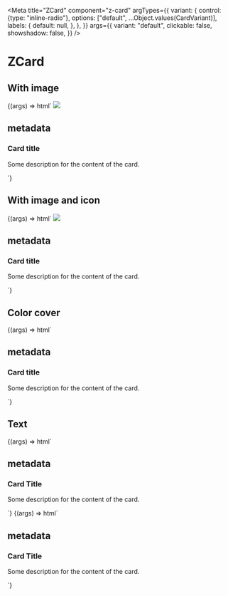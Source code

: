 
<Meta
  title="ZCard"
  component="z-card"
  argTypes={{
    variant: {
      control: {type: "inline-radio"},
      options: ["default", ...Object.values(CardVariant)],
      labels: {
        default: null,
      },
    },
  }}
  args={{
    variant: "default",
    clickable: false,
    showshadow: false,
  }}
/>

# ZCard

## With image

<Canvas>
  <Story name="With image">
    {(args) => html`
      <z-card
        class="demo-card"
        .variant="${args.variant}"
        .clickable="${args.clickable}"
        .showshadow="${args.showshadow}"
      >
        <img
          slot="cover"
          src="https://i.pinimg.com/originals/b9/fc/7e/b9fc7e6b2dd2ca128bcc3412e68994f0.jpg"
        />
        <h2
          class="body-5"
          slot="metadata"
        >
          metadata
        </h2>
        <h3 slot="title">Card title</h3>
        <p
          class="body-3"
          slot="text"
        >
          Some description for the content of the card.
        </p>
        <z-icon
          name="share"
          slot="action"
        ></z-icon>
        <z-icon
          name="delete"
          slot="action"
        ></z-icon>
      </z-card>
    `}
  </Story>
</Canvas>

## With image and icon

<Canvas>
  <Story
    name="With image and icon"
    args={{
      coverIcon: "play-filled",
    }}
  >
    {(args) => html`
      <z-card
        class="demo-card"
        cover-icon="${args.coverIcon}"
        .variant="${args.variant}"
        .clickable="${args.clickable}"
        .showshadow="${args.showshadow}"
      >
        <img
          slot="cover"
          src="https://i.pinimg.com/originals/b9/fc/7e/b9fc7e6b2dd2ca128bcc3412e68994f0.jpg"
        />
        <h2
          class="body-5"
          slot="metadata"
        >
          metadata
        </h2>
        <h3 slot="title">Card title</h3>
        <p
          class="body-3"
          slot="text"
        >
          Some description for the content of the card.
        </p>
        <z-icon
          name="share"
          slot="action"
        ></z-icon>
        <z-icon
          name="delete"
          slot="action"
        ></z-icon>
      </z-card>
    `}
  </Story>
</Canvas>

## Color cover

<Canvas>
  <Story
    name="Color cover"
    args={{
      "--z-card--color-cover-background": "var(--yellow500)",
    }}
  >
    {(args) => html`
      <z-card
        class="demo-card"
        .variant="${args.variant}"
        .clickable="${args.clickable}"
        .showshadow="${args.showshadow}"
        style="--z-card--color-cover-background: ${args["--z-card--color-cover-background"]};"
      >
        <h2
          class="body-5"
          slot="metadata"
        >
          metadata
        </h2>
        <h3 slot="title">Card title</h3>
        <p
          class="body-3"
          slot="text"
        >
          Some description for the content of the card.
        </p>
        <z-icon
          name="share"
          slot="action"
        ></z-icon>
        <z-icon
          name="delete"
          slot="action"
        ></z-icon>
      </z-card>
    `}
  </Story>
</Canvas>

## Text

<Canvas>
  <Story
    name="Text variant - primary background"
    args={{
      "--z-card--text-border-radius": "4px",
    }}
    parameters={{
      controls: {
        exclude: ["variant"],
      },
    }}
  >
    {(args) => html`
      <z-card
        class="text-variant-card"
        variant="text"
        .clickable="${args.clickable}"
        .showshadow="${args.showshadow}"
        style=${styleMap({
          "--z-card--text-background": "var(--color-primary01)",
          "--z-card--text-border-radius": `${args["--z-card--text-border-radius"]}`,
          "color": "var(--color-text-inverse)",
        })}
      >
        <h2
          class="body-5"
          slot="metadata"
        >
          metadata
        </h2>
        <h3 slot="title">Card Title</h3>
        <p
          class="body-3"
          slot="text"
        >
          Some description for the content of the card.
        </p>
        <z-icon
          name="share"
          slot="action"
          fill="color-surface01"
        ></z-icon>
        <z-icon
          name="delete"
          slot="action"
          fill="color-surface01"
        ></z-icon>
      </z-card>
    `}
  </Story>
  <Story
    name="Text variant - white background and bordered"
    args={{
      "--z-card--text-border": "2px solid var(--gray800)",
      "--z-card--text-border-radius": "4px",
    }}
    parameters={{
      controls: {
        exclude: ["variant"],
      },
    }}
  >
    {(args) => html`<z-card
      class="text-variant-card"
      variant="text"
      .clickable="${args.clickable}"
      .showshadow="${args.showshadow}"
      style=${styleMap({
        "--z-card--text-background": `var(--color-white)`,
        "--z-card--text-border": `${args["--z-card--text-border"]}`,
        "--z-card--text-border-radius": `${args["--z-card--text-border-radius"]}`,
      })}
    >
      <h2
        class="body-5"
        slot="metadata"
      >
        metadata
      </h2>
      <h3 slot="title">Card Title</h3>
      <p
        class="body-3"
        slot="text"
      >
        Some description for the content of the card.
      </p>
      <z-icon
        name="share"
        slot="action"
        fill="color-primary01"
      ></z-icon>
      <z-icon
        name="delete"
        slot="action"
        fill="color-primary01"
      ></z-icon>
    </z-card>`}
  </Story>
</Canvas>

<ArgsTable of="z-card" />
